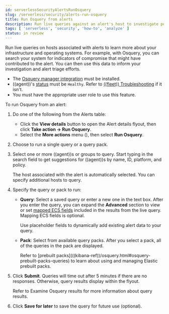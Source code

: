 ```yaml
---
id: serverlessSecurityAlertsRunOsquery
slug: /serverless/security/alerts-run-osquery
title: Run Osquery from alerts
description: Run live queries against an alert's host to investigate potential security threats and system compromises.
tags: [ 'serverless', 'security', 'how-to', 'analyze' ]
status: in review
---
```


<DocBadge template="technical preview" />
<div id="alerts-run-osquery"></div>

Run live queries on hosts associated with alerts to learn more about your infrastructure and operating systems. For example, with Osquery, you can search your system for indicators of compromise that might have contributed to the alert. You can then use this data to inform your investigation and alert triage efforts.

<DocCallOut title="Requirements">

* The [Osquery manager integration](((kibana-ref))/manage-osquery-integration.html) must be installed.
* ((agent))'s [status](((fleet-guide))/monitor-elastic-agent.html) must be `Healthy`. Refer to [((fleet)) Troubleshooting](((fleet-guide))/fleet-troubleshooting.html) if it isn't.
* You must have the appropriate user role to use this feature.

</DocCallOut>

To run Osquery from an alert:

1. Do one of the following from the Alerts table:
    * Click the **View details** button to open the Alert details flyout, then click **Take action -> Run Osquery**.
    * Select the **More actions** menu (<DocIcon type="boxesHorizontal" title="Actions menu icon" />), then select **Run Osquery**.
1. Choose to run a single query or a query pack.
1. Select one or more ((agent))s or groups to query. Start typing in the search field to get suggestions for ((agent))s by name, ID, platform, and policy.

    <DocCallOut title="Note">
    The host associated with the alert is automatically selected. You can specify additional hosts to query.
    </DocCallOut>

1. Specify the query or pack to run:
    * **Query**: Select a saved query or enter a new one in the text box. After you enter the query, you can expand the **Advanced** section to view or set [mapped ECS fields](((kibana-ref))/osquery.html#osquery-map-fields) included in the results from the live query. Mapping ECS fields is optional.

        <DocCallOut title="Tip">
        Use <DocLink id="serverlessSecurityOsqueryPlaceholderFields">placeholder fields</DocLink> to dynamically add existing alert data to your query. 
        </DocCallOut>

    * **Pack**: Select from available query packs. After you select a pack, all of the queries in the pack are displayed.

        <DocCallOut title="Tip">
        Refer to [prebuilt packs](((kibana-ref))/osquery.html#osquery-prebuilt-packs-queries) to learn about using and managing Elastic prebuilt packs.
        </DocCallOut>

        <DocImage size="xl" url="../images/alerts-run-osquery/-osquery-setup-query.png" alt="Shows how to set up a single query" />
        

1. Click **Submit**. Queries will time out after 5 minutes if there are no responses. Otherwise, query results display within the flyout.

    <DocCallOut title="Note">
    Refer to <DocLink id="serverlessSecurityViewOsqueryResults">Examine Osquery results</DocLink> for more information about query results.
    </DocCallOut>

1. Click **Save for later** to save the query for future use (optional).

